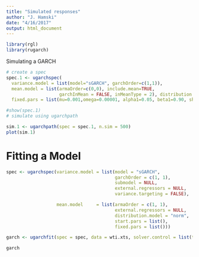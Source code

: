 ```yaml
---
title: "Simulated responses"
author: "J. Hamski"
date: "4/16/2017"
output: html_document
---
```


```r
library(rgl)
library(rugarch)
```

Simulating a GARCH
```r
# create a spec
spec.1 <- ugarchspec(
  variance.model = list(model="sGARCH", garchOrder=c(1,1)), 
  mean.model = list(armaOrder=c(0,0), include.mean=TRUE, 
                    garchInMean = FALSE, inMeanType = 2), distribution.model = "sstd", 
  fixed.pars = list(mu=0.001,omega=0.00001, alpha1=0.05, beta1=0.90, shape=4,skew=2))

#show(spec.1)
# simulate using ugarchpath

sim.1 <- ugarchpath(spec = spec.1, n.sim = 500)
plot(sim.1)
```



# Fitting a Model

```r
spec <- ugarchspec(variance.model = list(model = "sGARCH", 
                                         garchOrder = c(1, 1), 
                                         submodel = NULL, 
                                         external.regressors = NULL, 
                                         variance.targeting = FALSE), 

                   mean.model     = list(armaOrder = c(1, 1), 
                                         external.regressors = NULL, 
                                         distribution.model = "norm", 
                                         start.pars = list(), 
                                         fixed.pars = list()))

garch <- ugarchfit(spec = spec, data = wti.xts, solver.control = list(trace=0))
```
```r
garch
```


